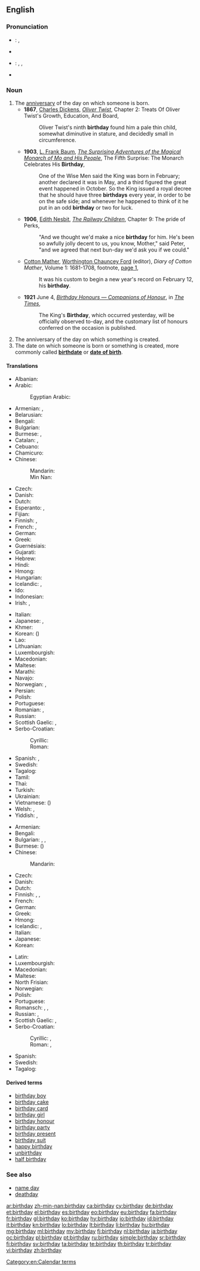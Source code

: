 ==English==

{{wikipedia}}

===Pronunciation===
* {{a|UK}}: {{IPA|/ˈbɜːθ.deɪ/|lang=en}}, {{X-SAMPA|/"b3:TdeI/}}
* {{audio|En-uk-birthday.ogg|Audio (UK)}}
* {{a|US}}: {{enPR|bûrthʹdā'}}, {{IPA|/ˈbɝθˌdeɪ/|lang=en}}, {{X-SAMPA|/"b3`T%deI/}}
* {{audio|En-us-birthday.ogg|Audio (US)}}

===Noun===
{{en-noun}}

# The [[anniversary]] of the day on which someone is born. {{defdate|From 1570s}}
#* '''1867''', [[w:Charles Dickens|Charles Dickens]], ''[[s:Oliver Twist/Chapter 2|Oliver Twist]]'', Chapter 2: Treats Of Oliver Twist's Growth, Education, And Board,
#*: Oliver Twist's ninth '''birthday''' found him a pale thin child, somewhat diminutive in stature, and decidedly small in circumference.
#* '''1903''', [[w:L. Frank Baum|L. Frank Baum]], ''[[s:The Surprising Adventures of the Magical Monarch of Mo and His People/Chapter 5|The Surprising Adventures of the Magical Monarch of Mo and His People]]'', The Fifth Surprise: The Monarch Celebrates His '''Birthday''',
#*: One of the Wise Men said the King was born in February; another declared it was in May, and a third figured the great event happened in October. So the King issued a royal decree that he should have three '''birthdays''' every year, in order to be on the safe side; and whenever he happened to think of it he put in an odd '''birthday''' or two for luck.
#* '''1906''', [[w:Edith Nesbit|Edith Nesbit]], ''[[s:The Railway Children/Chapter 9|The Railway Children]]'', Chapter 9: The pride of Perks,
#*: "And we thought we'd make a nice '''birthday''' for him. He's been so awfully jolly decent to us, you know, Mother," said Peter, "and we agreed that next bun-day we'd ask you if we could."
#* {{circa|1911}} [[w:Cotton Mather|Cotton Mather]], [[w:Worthington Chauncey Ford|Worthington Chauncey Ford]] (editor), ''Diary of Cotton Mather'', Volume 1: 1681-1708, footnote, [http://books.google.com/books?id=i0M-AAAAYAAJ&pg=PA1&dq=%22birthday|birthdays%22&hl=en&ei=1exYTre8OayHmQXxqdyjDA&sa=X&oi=book_result&ct=result&resnum=4&ved=0CEYQ6AEwAw#v=onepage&q=%22birthday|birthdays%22&f=false page 1],
#*: It was his custom to begin a new year's record on February 12, his '''birthday'''.
#* '''1921''' June 4, ''[[s:The Times/1921/News/Birthday Honours — Companions of Honour|Birthday Honours — Companions of Honour]]'', in ''[[w:The Times|The Times]]'',
#*: The King's '''Birthday''', which occurred yesterday, will be officially observed to-day, and the customary list of honours conferred on the occasion is published.
# The anniversary of the day on which something is created.
# The date on which someone is born or something is created, more commonly called '''[[birthdate]]''' or '''[[date of birth]]'''.<!--This is not an abbreviation of "birthday": abbreviation: [[DOB]] (''[[date of birth]].'')-->

====Translations====
{{trans-top|anniversary}}
* Albanian: {{t-|sq|ditëlindje|f}}
* Arabic: {{t-|ar|عيد ميلاد|m|tr=3iid miilaad}}
*: Egyptian Arabic: {{tø|arz|عيد ميلاد|m|tr=ʕiid melad|sc=Arab}}
* Armenian: {{t-|hy|ծննդյան օր|tr=çnndyan òr}}, {{t-|hy|ծնունդ|tr=çnund}}
* Belarusian: {{t-|be|дзень нараджэння|m|tr=dzen’ naradžénnja|sc=Cyrl}}
* Bengali: {{t-|bn|জন্মদিন|tr=jônmôdin|sc=Beng}}
* Bulgarian: {{t-|bg|рожден ден|m|tr=roždén den}}
* Burmese: {{t+|my|မွေးနေ့|tr=mwei nei|sc=Mymr}}, {{IPA|/mwèː.nḛː/}}
* Catalan: {{t-|ca|aniversari|m}}, {{t-|ca|natalici|m}}
* Cebuano: {{tø|ceb|adlawng natawhan}}
* Chamicuro: {{tø|ccc|ipenonasne watane}}
* Chinese:
*: Mandarin: {{t-|cmn|生日|tr=shēngrì|sc=Hani}}
*: Min Nan: {{t-|nan|生日|tr=[[seⁿ-ji̍t]] or [[siⁿ-ji̍t]] or [[seng-ji̍t]]|sc=Hani}}
* Czech: {{t+|cs|narozeniny|f|p}}
* Danish: {{t+|da|fødselsdag|c}}
* Dutch: {{t+|nl|verjaardag|m}}
* Esperanto: {{t-|eo|naskiĝotago}}, {{t+|eo|naskotago}}
* Fijian: {{t+|fj|sigaanisucu}}
* Finnish: {{t+|fi|syntymäpäivä}}, {{qualifier|informal}} {{t-|fi|synttärit}}
* French: {{t+|fr|anniversaire|m}}, {{qualifier|Canada}} {{t+|fr|fête|f}}
* German: {{t+|de|Geburtstag|m}}
* Greek: {{t+|el|γενέθλια|tr=genéthlia}}
* Guernésiais: {{tø|roa-grn|jour de naissànse|m}}
* Gujarati: {{t-|gu|વરસ ગાનત|tr=varas gaant|sc=Gujr}}
* Hebrew: {{t+|he|יום הולדת|m|alt=יוֹם הֻלֶּדֶת|tr=yom huledet}}
* Hindi: {{t-|hi|जन्मदिन|m|tr=janmadin}}
* Hmong: {{tø|hmn|hnub}} {{tø|hmn|yug}}
* Hungarian: {{t+|hu|születésnap}}
* Icelandic: {{t+|is|afmælisdagur|m}}, {{t-|is|fæðingardagur|m}}
* Ido: {{t+|io|naskodio}}
* Indonesian: {{t+|id|ulang tahun}}
* Irish: {{t-|ga|lá breithe|m}}, {{t-|ga|breithlá|m}}
{{trans-mid}}
* Italian: {{t+|it|compleanno|m}}
* Japanese: {{t+|ja|誕生日|tr=たんじょうび, tanjōbi}}, {{t-|ja|バースデー|tr=bāsudē}}
* Khmer: {{t-|km|ថ្ងៃខួប|sc=Khmr|tr=tngay kʰuəp}}
* Korean: {{t+|ko|생일|tr=saeng-il|sc=Hang}} ({{t+|ko|生日|sc=Hani}})
* Lao: {{t-|lo|ມື້ເກີດ|sc=Laoo}}
* Lithuanian: {{t+|lt|gimtadienis|m}}
* Luxembourgish: {{t+|lb|Gebuertsdag|m}}
* Macedonian: {{t-|mk|роденден|m|tr=ródenden}}
* Maltese: {{t-|mt|għeluq sninek}}
* Marathi: {{t-|mr|वाट दिवस|sc=Deva}}
* Navajo: {{tø|nv|hoʼdizhchínę́ęjį́ anáyííłką́|sc=nv-Latn}}
* Norwegian: {{t+|no|bursdag|m}}, {{t+|no|fødselsdag|m}}
* Persian: {{t+|fa|تولد|tr=tavallod}}
* Polish: {{t+|pl|urodziny|p}}
* Portuguese: {{t+|pt|aniversário|m}}
* Romanian: {{t-|ro|aniversare}}, {{t-|ro|zi de naștere}}
* Russian: {{t+|ru|день рождения|m|tr=den’ roždénija}}
* Scottish Gaelic: {{t-|gd|co-latha breith|m}}, {{t-|gd|là-breith|m}}
* Serbo-Croatian:
*: Cyrillic: {{t-|sh|рођендан|m|tr=rođendan|sc=Cyrl}}
*: Roman: {{t-|sh|rođendan|m}}
* Spanish: {{t+|es|cumpleaños|m}}, {{t-|es|natalicio|m}}
* Swedish: {{t+|sv|födelsedag|c}}
* Tagalog: {{t-|tl|kaarawan}}
* Tamil: {{t+|ta|பிறந்தநாள்|tr=piranthanaal|sc=Taml}}
* Thai: {{t-|th|วันเกิด|tr=wan-gèrt|sc=Thai}}
* Turkish: {{t+|tr|doğum günü}}
* Ukrainian: {{t-|uk|день народження|m|tr=den’ naródžennja|sc=Cyrl}}
* Vietnamese: {{t+|vi|sinh nhật}} ({{t-|vi|生日|sc=Hani}})
* Welsh: {{t-|cy|penblwydd|m}}, {{t+|cy|pen-blwydd|m}}
* Yiddish: {{t-|yi|געבוירן־טאָג|m|tr=geboyrn-tog|sc=Hebr}}, {{t+|yi|געבורצטאָג|m|tr=geburtstog|sc=Hebr}}
{{trans-bottom}}

{{trans-top|date of birth}}
* Armenian: {{t-|hy|ծննդյան օր|tr=çnndyan òr}}
* Bengali: {{t-|bn|জন্মদিন|tr=janmadin|sc=Beng}}
* Bulgarian: {{t-|bg|ден на раждане|tr=den na raždane|sc=Cyrl}}, {{t-|bg|дата на раждане|tr=data na raždane|sc=Cyrl}}, {{t-|bg|рождена дата|tr=roždena data|sc=Cyrl}}
* Burmese: ({{IPA|/mwèː.nḛː/}})
* Chinese:
*: Mandarin: {{t|cmn|出生日期|tr=chūshēngrìqī}}
* Czech: {{t+|cs|narozeniny|f|p}}
* Danish: {{t+|da|fødselsdag|c}}
* Dutch: {{t+|nl|geboortedatum|m}}
* Finnish: {{t-|fi|syntymäaika}}, {{t-|fi|synnyinpäivä}}, {{t+|fi|syntymäpäivä}}
* French: {{t+|fr|date de naissance|f}}
* German: {{t+|de|Geburtsdatum|n}}
* Greek: {{t-|el|γενέθλια μέρα|f|tr=genéthlia méra|sc=Grek}}
* Hmong: {{l|hmn|hnub}} {{tø|hmn|yug}}
* Icelandic: {{t-|is|fæðingardagur|m}}, {{t+|is|afmælisdagur|m}}
* Italian: {{t-|it|data di nascita|f}}
* Japanese: {{t-|ja|生年月日|tr=seinengappi|sc=Jpan}}
* Korean: {{t+|ko|생년월일|tr=[[生年月日]], saengnyeonweolil|sc=Kore}}
{{trans-mid}}
* Latin: {{t+|la|natalis|f}}
* Luxembourgish: {{t-|lb|Gebuertsdatum|m}}
* Macedonian: {{t-|mk|датум на раѓање|m|tr=dátum na ráǵanje}}
* Maltese: {{t-|mt|data ta' twelied|f}}
* North Frisian: {{tø|frr|iirdäi}}
* Norwegian: {{t+|no|fødselsdag|m}}
* Polish: {{t-|pl|data urodzenia|f}}
* Portuguese: {{t-|pt|data de nascimento|f}}
* Romansch: {{t-|rm|anniversari|m}}, {{t-|rm|di da naschientscha|m}}, {{t-|rm|natalizi|m}}
* Russian: {{t+|ru|день рождения|m|tr=den’ roždénija|sc=Cyrl}}, {{t-|ru|дата рождения|f|tr=data roždénija|sc=Cyrl}}
* Scottish Gaelic: {{t-|gd|co-latha breith|m}}, {{t-|gd|là-breith|m}}
* Serbo-Croatian:
*: Cyrillic: {{t-|sh|дан рођења|m|sc=Cyrl}}, {{t-|sh|датум рођења|m|sc=Cyrl}}
*: Roman: {{t-|sh|dan rođenja|m}}, {{t-|sh|datum rođenja|m}}
* Spanish: {{t-|es|fecha de nacimiento|f}}
* Swedish: {{t+|sv|födelsedag|c}}
* Tagalog: {{t-|tl|kaarawan}}
{{trans-bottom}}

====Derived terms====
* [[birthday boy]]
* [[birthday cake]]
* [[birthday card]]
* [[birthday girl]]
* [[birthday honour]]
* [[birthday party]]
* [[birthday present]]
* [[birthday suit]]
* [[happy birthday]]
* [[unbirthday]]
* [[half birthday]]

===See also===
* [[name day]]
* [[deathday]]

[[Category:en:Calendar terms]]

[[ar:birthday]]
[[zh-min-nan:birthday]]
[[ca:birthday]]
[[cy:birthday]]
[[de:birthday]]
[[et:birthday]]
[[el:birthday]]
[[es:birthday]]
[[eo:birthday]]
[[eu:birthday]]
[[fa:birthday]]
[[fr:birthday]]
[[gl:birthday]]
[[ko:birthday]]
[[hy:birthday]]
[[io:birthday]]
[[id:birthday]]
[[it:birthday]]
[[kn:birthday]]
[[lo:birthday]]
[[lt:birthday]]
[[li:birthday]]
[[hu:birthday]]
[[mg:birthday]]
[[ml:birthday]]
[[my:birthday]]
[[fj:birthday]]
[[nl:birthday]]
[[ja:birthday]]
[[oc:birthday]]
[[pl:birthday]]
[[pt:birthday]]
[[ru:birthday]]
[[simple:birthday]]
[[sr:birthday]]
[[fi:birthday]]
[[sv:birthday]]
[[ta:birthday]]
[[te:birthday]]
[[th:birthday]]
[[tr:birthday]]
[[vi:birthday]]
[[zh:birthday]]